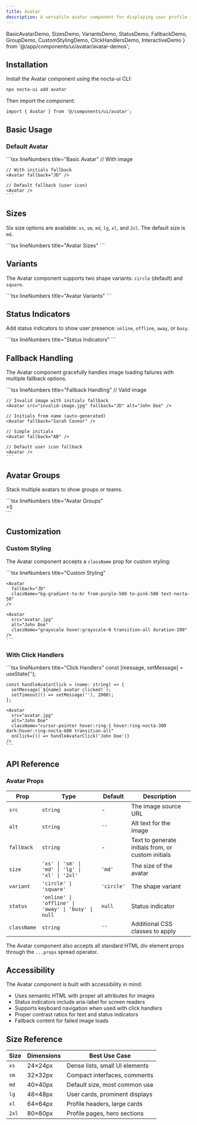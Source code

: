 ```yaml
---
title: Avatar
description: A versatile avatar component for displaying user profile images, initials, and status indicators with dark mode support
---
```


  BasicAvatarDemo, 
  SizesDemo, 
  VariantsDemo, 
  StatusDemo,
  FallbackDemo,
  GroupDemo,
  CustomStylingDemo,
  ClickHandlersDemo,
  InteractiveDemo
} from '@/app/components/ui/avatar/avatar-demos';

## Installation

Install the Avatar component using the nocta-ui CLI:

```bash lineNumbers title="Terminal"
npx nocta-ui add avatar
```

Then import the component:

```tsx lineNumbers title="Import"
import { Avatar } from '@/components/ui/avatar';
```

## Basic Usage

### Default Avatar

<DocsTabs defaultValue="preview">
  <DocsTab value="preview" lineNumbers title="Preview">
    <div className="my-6">
      <BasicAvatarDemo />
    </div>
  </DocsTab>
  <DocsTab value="code" lineNumbers title="Code">
    ```tsx lineNumbers title="Basic Avatar"
    // With image
    <Avatar 
      src="https://example.com/avatar.jpg" 
      alt="John Doe" 
    />
    
    // With initials fallback
    <Avatar fallback="JD" />
    
    // Default fallback (user icon)
    <Avatar />
    ```
  </DocsTab>
</DocsTabs>

## Sizes

Six size options are available: `xs`, `sm`, `md`, `lg`, `xl`, and `2xl`. The default size is `md`.

<DocsTabs defaultValue="preview">
  <DocsTab value="preview" lineNumbers title="Preview">
    <div className="my-6">
      <SizesDemo />
    </div>
  </DocsTab>
  <DocsTab value="code" lineNumbers title="Code">
    ```tsx lineNumbers title="Avatar Sizes"
    <Avatar size="xs" src="..." alt="John Doe" />
    <Avatar size="sm" src="..." alt="John Doe" />
    <Avatar size="md" src="..." alt="John Doe" />
    <Avatar size="lg" src="..." alt="John Doe" />
    <Avatar size="xl" src="..." alt="John Doe" />
    <Avatar size="2xl" src="..." alt="John Doe" />
    ```
  </DocsTab>
</DocsTabs>

## Variants

The Avatar component supports two shape variants: `circle` (default) and `square`.

<DocsTabs defaultValue="preview">
  <DocsTab value="preview" lineNumbers title="Preview">
    <div className="my-6">
      <VariantsDemo />
    </div>
  </DocsTab>
  <DocsTab value="code" lineNumbers title="Code">
    ```tsx lineNumbers title="Avatar Variants"
    <Avatar variant="circle" src="..." alt="John Doe" />
    <Avatar variant="square" src="..." alt="John Doe" />
    <Avatar variant="circle" fallback="JD" />
    <Avatar variant="square" fallback="JD" />
    ```
  </DocsTab>
</DocsTabs>

## Status Indicators

Add status indicators to show user presence: `online`, `offline`, `away`, or `busy`.

<DocsTabs defaultValue="preview">
  <DocsTab value="preview" lineNumbers title="Preview">
    <div className="my-6">
      <StatusDemo />
    </div>
  </DocsTab>
  <DocsTab value="code" lineNumbers title="Code">
    ```tsx lineNumbers title="Status Indicators"
    <Avatar src="..." alt="John Doe" status="online" />
    <Avatar src="..." alt="Jane Smith" status="away" />
    <Avatar src="..." alt="Mike Johnson" status="busy" />
    <Avatar fallback="AB" status="offline" />
    ```
  </DocsTab>
</DocsTabs>

## Fallback Handling

The Avatar component gracefully handles image loading failures with multiple fallback options.

<DocsTabs defaultValue="preview">
  <DocsTab value="preview" lineNumbers title="Preview">
    <div className="my-6">
      <FallbackDemo />
    </div>
  </DocsTab>
  <DocsTab value="code" lineNumbers title="Code">
    ```tsx lineNumbers title="Fallback Handling"
    // Valid image
    <Avatar src="valid-image.jpg" alt="John Doe" />
    
    // Invalid image with initials fallback
    <Avatar src="invalid-image.jpg" fallback="JD" alt="John Doe" />
    
    // Initials from name (auto-generated)
    <Avatar fallback="Sarah Connor" />
    
    // Simple initials
    <Avatar fallback="AB" />
    
    // Default user icon fallback
    <Avatar />
    ```
  </DocsTab>
</DocsTabs>

## Avatar Groups

Stack multiple avatars to show groups or teams.

<DocsTabs defaultValue="preview">
  <DocsTab value="preview" lineNumbers title="Preview">
    <div className="my-6">
      <GroupDemo />
    </div>
  </DocsTab>
  <DocsTab value="code" lineNumbers title="Code">
    ```tsx lineNumbers title="Avatar Groups"
    <div className="flex items-center">
      <Avatar 
        src="avatar1.jpg" 
        alt="John Doe" 
        className="ring-1 ring-nocta-50 dark:ring-nocta-900"
      />
      <Avatar 
        src="avatar2.jpg" 
        alt="Jane Smith" 
        className="-ml-2 ring-1 ring-nocta-50 dark:ring-nocta-900"
      />
      <Avatar 
        src="avatar3.jpg" 
        alt="Mike Johnson" 
        className="-ml-2 ring-1 ring-nocta-50 dark:ring-nocta-900"
      />
      <Avatar 
        fallback="AB" 
        className="-ml-2 ring-1 ring-nocta-50 dark:ring-nocta-900"
      />
      <div className="-ml-2 flex h-10 w-10 items-center justify-center rounded-full bg-nocta-100 dark:bg-nocta-900 ring-1 ring-nocta-50 dark:ring-nocta-900 text-xs font-medium text-nocta-600 dark:text-nocta-400">
        +5
      </div>
    </div>
    ```
  </DocsTab>
</DocsTabs>

## Customization

### Custom Styling

The Avatar component accepts a `className` prop for custom styling:

<DocsTabs defaultValue="preview">
  <DocsTab value="preview" lineNumbers title="Preview">
    <CustomStylingDemo />
  </DocsTab>
  <DocsTab value="code" lineNumbers title="Code">
    ```tsx lineNumbers title="Custom Styling"
    <Avatar 
      src="avatar.jpg" 
      alt="John Doe" 
      className="ring-4 ring-blue-500/50"
    />
    
    <Avatar 
      fallback="JD" 
      className="bg-gradient-to-br from-purple-500 to-pink-500 text-nocta-50"
    />
    
    <Avatar 
      src="avatar.jpg" 
      alt="John Doe"
      className="grayscale hover:grayscale-0 transition-all duration-200"
    />
    ```
  </DocsTab>
</DocsTabs>

### With Click Handlers

<DocsTabs defaultValue="preview">
  <DocsTab value="preview" lineNumbers title="Preview">
    <div className="my-6">
      <ClickHandlersDemo />
    </div>
  </DocsTab>
  <DocsTab value="code" lineNumbers title="Code">
    ```tsx lineNumbers title="Click Handlers"
    const [message, setMessage] = useState('');

    const handleAvatarClick = (name: string) => {
      setMessage(`${name} avatar clicked!`);
      setTimeout(() => setMessage(''), 2000);
    };

    <Avatar 
      src="avatar.jpg" 
      alt="John Doe" 
      className="cursor-pointer hover:ring-1 hover:ring-nocta-300 dark:hover:ring-nocta-600 transition-all"
      onClick={() => handleAvatarClick('John Doe')}
    />
    ```
  </DocsTab>
</DocsTabs>

## API Reference

### Avatar Props

| Prop | Type | Default | Description |
|------|------|---------|-------------|
| `src` | `string` | - | The image source URL |
| `alt` | `string` | `''` | Alt text for the image |
| `fallback` | `string` | - | Text to generate initials from, or custom initials |
| `size` | `'xs' \| 'sm' \| 'md' \| 'lg' \| 'xl' \| '2xl'` | `'md'` | The size of the avatar |
| `variant` | `'circle' \| 'square'` | `'circle'` | The shape variant |
| `status` | `'online' \| 'offline' \| 'away' \| 'busy' \| null` | `null` | Status indicator |
| `className` | `string` | `''` | Additional CSS classes to apply |

The Avatar component also accepts all standard HTML div element props through the `...props` spread operator.

## Accessibility

The Avatar component is built with accessibility in mind:

- Uses semantic HTML with proper alt attributes for images
- Status indicators include aria-label for screen readers
- Supports keyboard navigation when used with click handlers
- Proper contrast ratios for text and status indicators
- Fallback content for failed image loads

## Size Reference

| Size | Dimensions | Best Use Case |
|------|------------|---------------|
| `xs` | 24×24px | Dense lists, small UI elements |
| `sm` | 32×32px | Compact interfaces, comments |
| `md` | 40×40px | Default size, most common use |
| `lg` | 48×48px | User cards, prominent displays |
| `xl` | 64×64px | Profile headers, large cards |
| `2xl` | 80×80px | Profile pages, hero sections | 